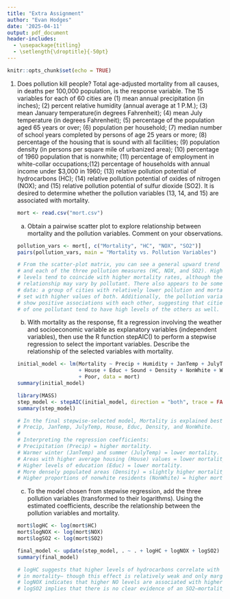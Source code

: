 ---
title: "Extra Assignment"
author: "Evan Hodges"
date: '2025-04-11'
output: pdf_document
header-includes:
  - \usepackage{titling}
  - \setlength{\droptitle}{-50pt}
---

```{r setup, include=FALSE}
knitr::opts_chunk$set(echo = TRUE)
```

@. Does pollution kill people? Total age-adjusted mortality from all causes, in deaths per 100,000 population, is the response variable. The 15 variables for each of 60 cities are (1) mean annual precipitation (in inches); (2) percent relative humidity (annual average at 1 P.M.); (3) mean January temperature(in degrees Fahrenheit); (4) mean July temperature (in degrees Fahrenheit); (5) percentage of the population aged 65 years or over; (6) population per household; (7) median number of school years completed by persons of age 25 years or more; (8) percentage of the housing that is sound with all facilities; (9) population density (in persons per square mile of urbanized area); (10) percentage of 1960 population that is nonwhite; (11) percentage of employment in white-collar occupations;(12) percentage of households with annual income under $3,000 in 1960; (13) relative pollution potential of hydrocarbons (HC); (14) relative pollution potential of oxides of nitrogen (NOX); and (15) relative pollution potential of sulfur dioxide (SO2). It is desired to determine whether the pollution variables (13, 14, and 15) are associated with mortality.

    ```{r}
    mort <- read.csv("mort.csv")
    ```

    a. Obtain a pairwise scatter plot to explore relationship between mortality and the pollution variables. Comment on your observations.
    ```{r}
    pollution_vars <- mort[, c("Mortality", "HC", "NOX", "SO2")]
    pairs(pollution_vars, main = "Mortality vs. Pollution Variables")
    
    # From the scatter-plot matrix, you can see a general upward trend between Mortality 
    # and each of the three pollution measures (HC, NOX, and SO2). Higher pollution 
    # levels tend to coincide with higher mortality rates, although the strength of that 
    # relationship may vary by pollutant. There also appears to be some clustering in the 
    # data: a group of cities with relatively lower pollution and mortality, and another 
    # set with higher values of both. Additionally, the pollution variables themselves 
    # show positive associations with each other, suggesting that cities with high levels 
    # of one pollutant tend to have high levels of the others as well.
    ```
    b. With mortality as the response, fit a regression involving the weather and socioeconomic variable as explanatory variables (independent variables), then use the R function stepAIC() to perform a stepwise regression to select the important variables. Describe          the relationship of the selected variables with mortality.
    ```{r}
    initial_model <- lm(Mortality ~ Precip + Humidity + JanTemp + JulyTemp + Over65 
                        + House + Educ + Sound + Density + NonWhite + WhiteCol 
                        + Poor, data = mort)
    summary(initial_model)

    library(MASS)
    step_model <- stepAIC(initial_model, direction = "both", trace = FALSE)
    summary(step_model)
    
    # In the final stepwise‐selected model, Mortality is explained best by 
    # Precip, JanTemp, JulyTemp, House, Educ, Density, and NonWhite.
    #
    # Interpreting the regression coefficients:
    # Precipitation (Precip) = higher mortality.
    # Warmer winter (JanTemp) and summer (JulyTemp) = lower mortality.
    # Areas with higher average housing (House) values = lower mortality.
    # Higher levels of education (Educ) = lower mortality.
    # More densely populated areas (Density) = slightly higher mortality.
    # Higher proportions of nonwhite residents (NonWhite) = higher mortality.
    ```
    c. To the model chosen from stepwise regression, add the three pollution variables (transformed to their logarithms). Using the estimated coefficients, describe the relationship between the pollution variables and mortality.
    ```{r}
    mort$logHC <- log(mort$HC)
    mort$logNOX <- log(mort$NOX)
    mort$logSO2 <- log(mort$SO2)
    
    final_model <- update(step_model, . ~ . + logHC + logNOX + logSO2)
    summary(final_model)
    
    # logHC suggests that higher levels of hydrocarbons correlate with a slight decrease
    # in mortality— though this effect is relatively weak and only marginally significant.
    # logNOX indicates that higher NO levels are associated with higher mortality. 
    # logSO2 implies that there is no clear evidence of an SO2–mortality relationship.
    ```
